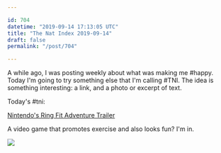 ```yaml
---

id: 704
datetime: "2019-09-14 17:13:05 UTC"
title: "The Nat Index 2019-09-14"
draft: false
permalink: "/post/704"

---
```


A while ago, I was posting weekly about what was making me #happy. Today I'm going to try something else that I'm calling #TNI. The idea is something interesting: a link, and a photo or excerpt of text.

Today's #tni:

[Nintendo's Ring Fit Adventure Trailer](https://youtu.be/F1orju1NsN8)

A video game that promotes exercise and also looks fun? I'm in.

![](https://icco.imgix.net/photos/2019/b0a178f1-19f2-4959-8d92-2d21d7f9f1d3.png)


